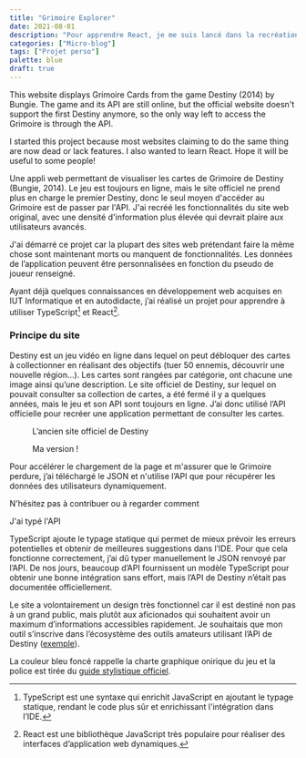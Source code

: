 ```yaml
---
title: "Grimoire Explorer"
date: 2021-08-01
description: "Pour apprendre React, je me suis lancé dans la recréation du site défunt du jeu Destiny."
categories: ["Micro-blog"]
tags: ["Projet perso"]
palette: blue
draft: true
---
```


This website displays Grimoire Cards from the game Destiny (2014) by Bungie. The game and its API are still online, but the official website doesn't support the first Destiny anymore, so the only way left to access the Grimoire is through the API.

I started this project because most websites claiming to do the same thing are now dead or lack features. I also wanted to learn React. Hope it will be useful to some people!

Une appli web permettant de visualiser les cartes de Grimoire de Destiny (Bungie, 2014). Le jeu est toujours en ligne, mais le site officiel ne prend plus en charge le premier Destiny, donc le seul moyen d'accéder au Grimoire est de passer par l'API. J'ai recréé les fonctionnalités du site web original, avec une densité d'information plus élevée qui devrait plaire aux utilisateurs avancés.

J'ai démarré ce projet car la plupart des sites web prétendant faire la même chose sont maintenant morts ou manquent de fonctionnalités. Les données de l’application peuvent être personnalisées en fonction du pseudo de joueur renseigné.

Ayant déjà quelques connaissances en développement web acquises en IUT Informatique et en autodidacte, j’ai réalisé un projet pour apprendre à utiliser TypeScript[^TypeScript] et React[^React].

[^TypeScript]: TypeScript est une syntaxe qui enrichit JavaScript en ajoutant le typage statique, rendant le code plus sûr et enrichissant l'intégration dans l’IDE.
[^React]: React est une bibliothèque JavaScript très populaire pour réaliser des interfaces d’application web dynamiques.

### Principe du site

Destiny est un jeu vidéo en ligne dans lequel on peut débloquer des cartes à collectionner en réalisant des objectifs (tuer 50 ennemis, découvrir une nouvelle région...). Les cartes sont rangées par catégorie, ont chacune une image ainsi qu’une description. Le site officiel de Destiny, sur lequel on pouvait consulter sa collection de cartes, a été fermé il y a quelques années, mais le jeu et son API sont toujours en ligne. J’ai donc utilisé l’API officielle pour recréer une application permettant de consulter les cartes.


<Gallery style="wide">
	<Figure src={original}>L’ancien site officiel de Destiny</Figure>
	<Figure src={mine}>Ma version !</Figure>
</Gallery>

Pour accélérer le chargement de la page et m'assurer que le Grimoire perdure, j’ai téléchargé le JSON et n'utilise l’API que pour récupérer les données des utilisateurs dynamiquement.

N'hésitez pas à contribuer ou à regarder comment

J'ai typé l'API

TypeScript ajoute le typage statique qui permet de mieux prévoir les erreurs potentielles et obtenir de meilleures suggestions dans l’IDE. Pour que cela fonctionne correctement, j’ai dû typer manuellement le JSON renvoyé par l’API. De nos jours, beaucoup d’API fournissent un modèle TypeScript pour obtenir une bonne intégration sans effort, mais l’API de Destiny n’était pas documentée officiellement.

Le site a volontairement un design très fonctionnel car il est destiné non pas à un grand public, mais plutôt aux aficionados qui souhaitent avoir un maximum d’informations accessibles rapidement. Je souhaitais que mon outil s’inscrive dans l’écosystème des outils amateurs utilisant l’API de Destiny ([exemple](https://chrisfried.github.io/secret-scrubland/guardian/2/4611686018451177156)).

La couleur bleu foncé rappelle la charte graphique onirique du jeu et la police est tirée du [guide stylistique officiel](https://www.bungie.net/fr/AboutUs/Index#!page=styleguide).
